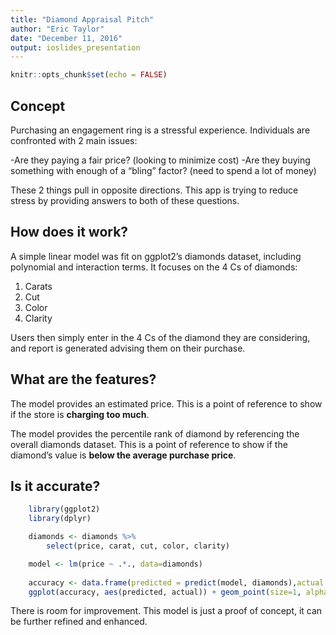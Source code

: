 ```yaml
---
title: "Diamond Appraisal Pitch"
author: "Eric Taylor"
date: "December 11, 2016"
output: ioslides_presentation
---
```


```r
knitr::opts_chunk$set(echo = FALSE)
```

## Concept

Purchasing an engagement ring is a stressful experience. Individuals are confronted with 2 main issues:

-Are they paying a fair price? (looking to minimize cost)
-Are they buying something with enough of a "bling" factor? (need to spend a lot of money)

These 2 things pull in opposite directions. This app is trying to reduce stress by providing answers to both of these questions.

## How does it work?

A simple linear model was fit on ggplot2's diamonds dataset, including polynomial and interaction terms. It focuses on the 4 Cs of diamonds:

1. Carats
2. Cut
3. Color
4. Clarity

Users then simply enter in the 4 Cs of the diamond they are considering, and report is generated advising them on their purchase.

## What are the features?

The model provides an estimated price. This is a point of reference to show if the store is **charging too much**.

The model provides the percentile rank of diamond by referencing the overall diamonds dataset. This is a point of reference to show if the diamond's value is **below the average purchase price**.

## Is it accurate?

```r
    library(ggplot2)
    library(dplyr)

    diamonds <- diamonds %>%
        select(price, carat, cut, color, clarity)

    model <- lm(price ~ .*., data=diamonds)
    
    accuracy <- data.frame(predicted = predict(model, diamonds),actual = diamonds$price)
    ggplot(accuracy, aes(predicted, actual)) + geom_point(size=1, alpha = 0.02) + geom_abline(intercept = 0, slope = 1)
```

There is room for improvement. This model is just a proof of concept, it can be further refined and enhanced.
